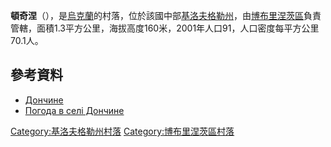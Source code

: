 {{coord|48|0|9|N|31|49|32|E|scale:100000_region:UA|display=title}}

'''頓奇涅'''（{{lang-uk|Дончине}}），是[[烏克蘭|烏克蘭]]的村落，位於該國中部[[基洛夫格勒州|基洛夫格勒州]]，由[[博布里涅茨區|博布里涅茨區]]負責管轄，面積1.3平方公里，海拔高度160米，2001年人口91，人口密度每平方公里70.1人。

==參考資料==
* [http://gska2.rada.gov.ua/pls/z7502/A005?rdat1=11.11.2008&rf7571=16362 Дончине]{{dead link|date=2018年5月 |bot=InternetArchiveBot |fix-attempted=yes }}
* [http://weather.in.ua/ua/kirovogradskaja/7195 Погода в селі Дончине] {{Wayback|url=http://weather.in.ua/ua/kirovogradskaja/7195 |date=20111220111321 }}

{{DEFAULTSORT:Дончине}}
[[Category:基洛夫格勒州村落|Category:基洛夫格勒州村落]]
[[Category:博布里涅茨區村落|Category:博布里涅茨區村落]]


{{Kirovohrad-geo-stub}}